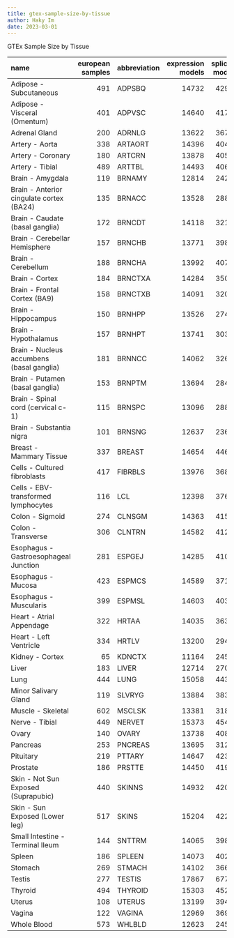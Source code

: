 ```yaml
---
title: gtex-sample-size-by-tissue
author: Haky Im
date: 2023-03-01
---
```


GTEx Sample Size by Tissue

| name                                      | european samples | abbreviation | expression models | splicing models |
|:---------------------|------------:|:------------|------------:|------------:|
| Adipose - Subcutaneous                    |              491 | ADPSBQ       |             14732 |           42912 |
| Adipose - Visceral (Omentum)              |              401 | ADPVSC       |             14640 |           41720 |
| Adrenal Gland                             |              200 | ADRNLG       |             13622 |           36754 |
| Artery - Aorta                            |              338 | ARTAORT      |             14396 |           40474 |
| Artery - Coronary                         |              180 | ARTCRN       |             13878 |           40579 |
| Artery - Tibial                           |              489 | ARTTBL       |             14493 |           40690 |
| Brain - Amygdala                          |              119 | BRNAMY       |             12814 |           24236 |
| Brain - Anterior cingulate cortex (BA24)  |              135 | BRNACC       |             13528 |           28806 |
| Brain - Caudate (basal ganglia)           |              172 | BRNCDT       |             14118 |           32127 |
| Brain - Cerebellar Hemisphere             |              157 | BRNCHB       |             13771 |           39862 |
| Brain - Cerebellum                        |              188 | BRNCHA       |             13992 |           40747 |
| Brain - Cortex                            |              184 | BRNCTXA      |             14284 |           35086 |
| Brain - Frontal Cortex (BA9)              |              158 | BRNCTXB      |             14091 |           32031 |
| Brain - Hippocampus                       |              150 | BRNHPP       |             13526 |           27437 |
| Brain - Hypothalamus                      |              157 | BRNHPT       |             13741 |           30326 |
| Brain - Nucleus accumbens (basal ganglia) |              181 | BRNNCC       |             14062 |           32670 |
| Brain - Putamen (basal ganglia)           |              153 | BRNPTM       |             13694 |           28461 |
| Brain - Spinal cord (cervical c-1)        |              115 | BRNSPC       |             13096 |           28883 |
| Brain - Substantia nigra                  |              101 | BRNSNG       |             12637 |           23677 |
| Breast - Mammary Tissue                   |              337 | BREAST       |             14654 |           44613 |
| Cells - Cultured fibroblasts              |              417 | FIBRBLS      |             13976 |           36809 |
| Cells - EBV-transformed lymphocytes       |              116 | LCL          |             12398 |           37627 |
| Colon - Sigmoid                           |              274 | CLNSGM       |             14363 |           41581 |
| Colon - Transverse                        |              306 | CLNTRN       |             14582 |           41215 |
| Esophagus - Gastroesophageal Junction     |              281 | ESPGEJ       |             14285 |           41004 |
| Esophagus - Mucosa                        |              423 | ESPMCS       |             14589 |           37186 |
| Esophagus - Muscularis                    |              399 | ESPMSL       |             14603 |           40376 |
| Heart - Atrial Appendage                  |              322 | HRTAA        |             14035 |           36322 |
| Heart - Left Ventricle                    |              334 | HRTLV        |             13200 |           29470 |
| Kidney - Cortex                           |               65 | KDNCTX       |             11164 |           24571 |
| Liver                                     |              183 | LIVER        |             12714 |           27011 |
| Lung                                      |              444 | LUNG         |             15058 |           44346 |
| Minor Salivary Gland                      |              119 | SLVRYG       |             13884 |           38380 |
| Muscle - Skeletal                         |              602 | MSCLSK       |             13381 |           31855 |
| Nerve - Tibial                            |              449 | NERVET       |             15373 |           45478 |
| Ovary                                     |              140 | OVARY        |             13738 |           40857 |
| Pancreas                                  |              253 | PNCREAS      |             13695 |           31203 |
| Pituitary                                 |              219 | PTTARY       |             14647 |           42343 |
| Prostate                                  |              186 | PRSTTE       |             14450 |           41991 |
| Skin - Not Sun Exposed (Suprapubic)       |              440 | SKINNS       |             14932 |           42005 |
| Skin - Sun Exposed (Lower leg)            |              517 | SKINS        |             15204 |           42219 |
| Small Intestine - Terminal Ileum          |              144 | SNTTRM       |             14065 |           39864 |
| Spleen                                    |              186 | SPLEEN       |             14073 |           40290 |
| Stomach                                   |              269 | STMACH       |             14102 |           36624 |
| Testis                                    |              277 | TESTIS       |             17867 |           67784 |
| Thyroid                                   |              494 | THYROID      |             15303 |           45217 |
| Uterus                                    |              108 | UTERUS       |             13199 |           39485 |
| Vagina                                    |              122 | VAGINA       |             12969 |           36931 |
| Whole Blood                               |              573 | WHLBLD       |             12623 |           24568 |
